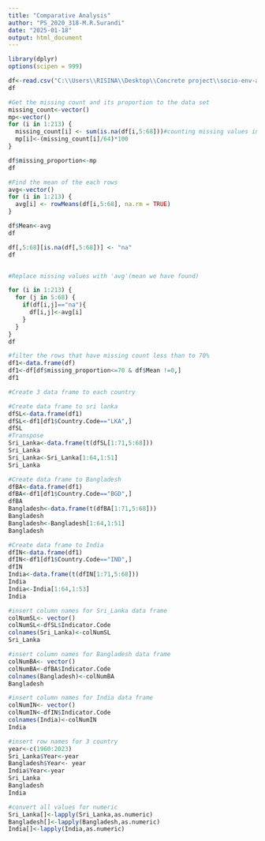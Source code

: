 ```yaml
---
title: "Comparative Analysis"
author: "PS_2020_318-M.R.Surandi"
date: "2025-01-18"
output: html_document
---
```


```r
library(dplyr)
options(scipen = 999)

df<-read.csv("C:\\Users\\RISINA\\Desktop\\Concrete project\\socio-env-analysis\\Data_set.csv")
df

#Get the missing count and its proportion to the data set
missing_count<-vector()
mp<-vector()
for (i in 1:213) {
  missing_count[i] <- sum(is.na(df[i,5:68]))#counting missing values in each column
  mp[i]<-(missing_count[i]/64)*100
}

df$missing_proportion<-mp
df

#Find the mean of the each rows
avg<-vector()
for (i in 1:213) {
  avg[i] <- rowMeans(df[i,5:68], na.rm = TRUE)
}

df$Mean<-avg
df

df[,5:68][is.na(df[,5:68])] <- "na"
df


#Replace missing values with 'avg'(mean we have found)

for (i in 1:213) {
  for (j in 5:68) {
    if(df[i,j]=="na"){
      df[i,j]<-avg[i]
    }
  }
}
df

#filter the rows that have missing count less than to 70%
df1<-data.frame(df)
df1<-df[df$missing_proportion<=70 & df$Mean !=0,]
df1

#Create 3 data frame to each country

#Create data frame to sri lanka
dfSL<-data.frame(df1)
dfSL<-df1[df1$Country.Code=="LKA",]
dfSL
#Transpose
Sri_Lanka<-data.frame(t(dfSL[1:71,5:68]))
Sri_Lanka
Sri_Lanka<-Sri_Lanka[1:64,1:51]
Sri_Lanka

#Create data frame to Bangladesh
dfBA<-data.frame(df1)
dfBA<-df1[df1$Country.Code=="BGD",]
dfBA
Bangladesh<-data.frame(t(dfBA[1:71,5:68]))
Bangladesh
Bangladesh<-Bangladesh[1:64,1:51]
Bangladesh

#Create data frame to India
dfIN<-data.frame(df1)
dfIN<-df1[df1$Country.Code=="IND",]
dfIN
India<-data.frame(t(dfIN[1:71,5:68]))
India
India<-India[1:64,1:53]
India

#insert column names for Sri_Lanka data frame
colNumSL<- vector()
colNumSL<-dfSL$Indicator.Code
colnames(Sri_Lanka)<-colNumSL
Sri_Lanka

#insert column names for Bangladesh data frame
colNumBA<- vector()
colNumBA<-dfBA$Indicator.Code
colnames(Bangladesh)<-colNumBA
Bangladesh

#insert column names for India data frame
colNumIN<- vector()
colNumIN<-dfIN$Indicator.Code
colnames(India)<-colNumIN
India

#insert row names for 3 country
year<-c(1960:2023)
Sri_Lanka$Year<-year
Bangladesh$Year<- year
India$Year<-year
Sri_Lanka
Bangladesh
India

#convert all values for numeric
Sri_Lanka[]<-lapply(Sri_Lanka,as.numeric)
Bangladesh[]<-lapply(Bangladesh,as.numeric)
India[]<-lapply(India,as.numeric)


```

